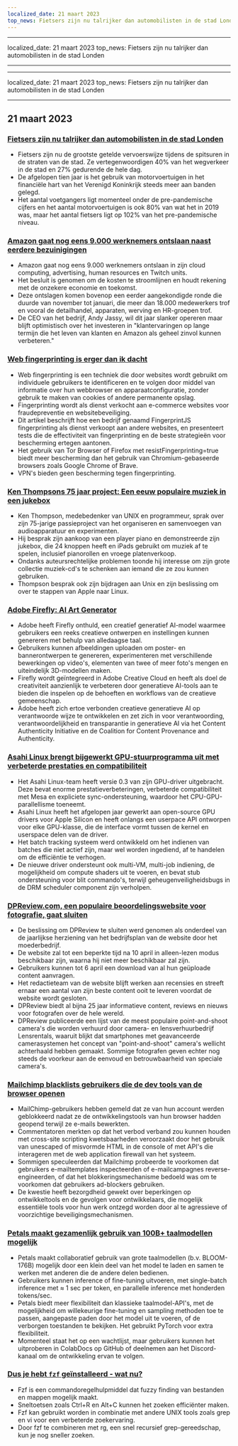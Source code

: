```yaml
---
localized_date: 21 maart 2023
top_news: Fietsers zijn nu talrijker dan automobilisten in de stad Londen
---
```


---

localized_date: 21 maart 2023
top_news: Fietsers zijn nu talrijker dan automobilisten in de stad Londen

---

---

localized_date: 21 maart 2023
top_news: Fietsers zijn nu talrijker dan automobilisten in de stad Londen

---



<CallToAction />

<Steps>

## 21 maart 2023

### [Fietsers zijn nu talrijker dan automobilisten in de stad Londen](https://www.forbes.com/sites/carltonreid/2023/03/01/cyclists-now-outnumber-motorists-in-city-of-london/?ref=hackernewsgpt.com)

- Fietsers zijn nu de grootste getelde vervoerswijze tijdens de spitsuren in de straten van de stad. Ze vertegenwoordigen 40% van het wegverkeer in de stad en 27% gedurende de hele dag.
- De afgelopen tien jaar is het gebruik van motorvoertuigen in het financiële hart van het Verenigd Koninkrijk steeds meer aan banden gelegd.
- Het aantal voetgangers ligt momenteel onder de pre-pandemische cijfers en het aantal motorvoertuigen is ook 80% van wat het in 2019 was, maar het aantal fietsers ligt op 102% van het pre-pandemische niveau.

### [Amazon gaat nog eens 9.000 werknemers ontslaan naast eerdere bezuinigingen](https://www.cnbc.com/2023/03/20/amazon-layoffs-company-to-cut-off-9000-more-workers.html?ref=hackernewsgpt.com)

- Amazon gaat nog eens 9.000 werknemers ontslaan in zijn cloud computing, advertising, human resources en Twitch units.
- Het besluit is genomen om de kosten te stroomlijnen en houdt rekening met de onzekere economie en toekomst.
- Deze ontslagen komen bovenop een eerder aangekondigde ronde die duurde van november tot januari, die meer dan 18.000 medewerkers trof en vooral de detailhandel, apparaten, werving en HR-groepen trof.
- De CEO van het bedrijf, Andy Jassy, wil dit jaar slanker opereren maar blijft optimistisch over het investeren in "klantervaringen op lange termijn die het leven van klanten en Amazon als geheel zinvol kunnen verbeteren."

### [Web fingerprinting is erger dan ik dacht](https://www.bitestring.com/posts/2023-03-19-web-fingerprinting-is-worse-than-I-thought.html?ref=hackernewsgpt.com)

- Web fingerprinting is een techniek die door websites wordt gebruikt om individuele gebruikers te identificeren en te volgen door middel van informatie over hun webbrowser en apparaatconfiguratie, zonder gebruik te maken van cookies of andere permanente opslag.
- Fingerprinting wordt als dienst verkocht aan e-commerce websites voor fraudepreventie en websitebeveiliging.
- Dit artikel beschrijft hoe een bedrijf genaamd FingerprintJS fingerprinting als dienst verkoopt aan andere websites, en presenteert tests die de effectiviteit van fingerprinting en de beste strategieën voor bescherming ertegen aantonen.
- Het gebruik van Tor Browser of Firefox met resistFingerprinting=true biedt meer bescherming dan het gebruik van Chromium-gebaseerde browsers zoals Google Chrome of Brave.
- VPN's bieden geen bescherming tegen fingerprinting.

### [Ken Thompsons 75 jaar project: Een eeuw populaire muziek in een jukebox](https://www.youtube.com/watch?v=kaandEt_pKw&ref=hackernewsgpt.com)

- Ken Thompson, medebedenker van UNIX en programmeur, sprak over zijn 75-jarige passieproject van het organiseren en samenvoegen van audioapparatuur en experimenten.
- Hij besprak zijn aankoop van een player piano en demonstreerde zijn jukebox, die 24 knoppen heeft en iPads gebruikt om muziek af te spelen, inclusief pianorollen en vroege platenverkoop.
- Ondanks auteursrechtelijke problemen toonde hij interesse om zijn grote collectie muziek-cd's te schenken aan iemand die ze zou kunnen gebruiken.
- Thompson besprak ook zijn bijdragen aan Unix en zijn beslissing om over te stappen van Apple naar Linux.

### [Adobe Firefly: AI Art Generator](https://www.adobe.com/sensei/generative-ai/firefly.html?ref=hackernewsgpt.com)

- Adobe heeft Firefly onthuld, een creatief generatief AI-model waarmee gebruikers een reeks creatieve ontwerpen en instellingen kunnen genereren met behulp van alledaagse taal.
- Gebruikers kunnen afbeeldingen uploaden om poster- en bannerontwerpen te genereren, experimenteren met verschillende bewerkingen op video's, elementen van twee of meer foto's mengen en uiteindelijk 3D-modellen maken.
- Firefly wordt geïntegreerd in Adobe Creative Cloud en heeft als doel de creativiteit aanzienlijk te verbeteren door generatieve AI-tools aan te bieden die inspelen op de behoeften en workflows van de creatieve gemeenschap.
- Adobe heeft zich ertoe verbonden creatieve generatieve AI op verantwoorde wijze te ontwikkelen en zet zich in voor verantwoording, verantwoordelijkheid en transparantie in generatieve AI via het Content Authenticity Initiative en de Coalition for Content Provenance and Authenticity.

### [Asahi Linux brengt bijgewerkt GPU-stuurprogramma uit met verbeterde prestaties en compatibiliteit](https://asahilinux.org/2023/03/road-to-vulkan/?ref=hackernewsgpt.com)

- Het Asahi Linux-team heeft versie 0.3 van zijn GPU-driver uitgebracht. Deze bevat enorme prestatieverbeteringen, verbeterde compatibiliteit met Mesa en expliciete sync-ondersteuning, waardoor het CPU-GPU-parallellisme toeneemt.
- Asahi Linux heeft het afgelopen jaar gewerkt aan open-source GPU drivers voor Apple Silicon en heeft onlangs een userpace API ontworpen voor elke GPU-klasse, die de interface vormt tussen de kernel en userspace delen van de driver.
- Het batch tracking systeem werd ontwikkeld om het indienen van batches die niet actief zijn, maar wel worden ingediend, af te handelen om de efficiëntie te verhogen.
- De nieuwe driver ondersteunt ook multi-VM, multi-job indiening, de mogelijkheid om compute shaders uit te voeren, en bevat stub ondersteuning voor blit commando's, terwijl geheugenveiligheidsbugs in de DRM scheduler component zijn verholpen.

### [DPReview.com, een populaire beoordelingswebsite voor fotografie, gaat sluiten](https://www.dpreview.com/news/5901145460/dpreview-com-to-close?ref=hackernewsgpt.com)

- De beslissing om DPReview te sluiten werd genomen als onderdeel van de jaarlijkse herziening van het bedrijfsplan van de website door het moederbedrijf.
- De website zal tot een beperkte tijd na 10 april in alleen-lezen modus beschikbaar zijn, waarna hij niet meer beschikbaar zal zijn.
- Gebruikers kunnen tot 6 april een download van al hun geüploade content aanvragen.
- Het redactieteam van de website blijft werken aan recensies en streeft ernaar een aantal van zijn beste content ooit te leveren voordat de website wordt gesloten.
- DPReview biedt al bijna 25 jaar informatieve content, reviews en nieuws voor fotografen over de hele wereld.
- DPReview publiceerde een lijst van de meest populaire point-and-shoot camera's die worden verhuurd door camera- en lensverhuurbedrijf Lensrentals, waaruit blijkt dat smartphones met geavanceerde camerasystemen het concept van "point-and-shoot" camera's wellicht achterhaald hebben gemaakt. Sommige fotografen geven echter nog steeds de voorkeur aan de eenvoud en betrouwbaarheid van speciale camera's.

### [Mailchimp blacklists gebruikers die de dev tools van de browser openen](http://news.ycombinator.com/item?id=35235732&ref=hackernewsgpt.com)

- MailChimp-gebruikers hebben gemeld dat ze van hun account werden geblokkeerd nadat ze de ontwikkelingstools van hun browser hadden geopend terwijl ze e-mails bewerkten.
- Commentatoren merkten op dat het verbod verband zou kunnen houden met cross-site scripting kwetsbaarheden veroorzaakt door het gebruik van unescaped of misvormde HTML in de console of met API's die interageren met de web application firewall van het systeem.
- Sommigen speculeerden dat Mailchimp probeerde te voorkomen dat gebruikers e-mailtemplates inspecteerden of e-mailcampagnes reverse-engineerden, of dat het blokkeringsmechanisme bedoeld was om te voorkomen dat gebruikers ad-blockers gebruiken.
- De kwestie heeft bezorgdheid gewekt over beperkingen op ontwikkeltools en de gevolgen voor ontwikkelaars, die mogelijk essentiële tools voor hun werk ontzegd worden door al te agressieve of voorzichtige beveiligingsmechanismen.

### [Petals maakt gezamenlijk gebruik van 100B+ taalmodellen mogelijk](https://petals.ml/?ref=hackernewsgpt.com)

- Petals maakt collaboratief gebruik van grote taalmodellen (b.v. BLOOM-176B) mogelijk door een klein deel van het model te laden en samen te werken met anderen die de andere delen bedienen.
- Gebruikers kunnen inference of fine-tuning uitvoeren, met single-batch inference met ≈ 1 sec per token, en parallelle inference met honderden tokens/sec.
- Petals biedt meer flexibiliteit dan klassieke taalmodel-API's, met de mogelijkheid om willekeurige fine-tuning en sampling methoden toe te passen, aangepaste paden door het model uit te voeren, of de verborgen toestanden te bekijken. Het gebruikt PyTorch voor extra flexibiliteit.
- Momenteel staat het op een wachtlijst, maar gebruikers kunnen het uitproberen in ColabDocs op GitHub of deelnemen aan het Discord-kanaal om de ontwikkeling ervan te volgen.

### [Dus je hebt `fzf` geïnstalleerd - wat nu?](https://andrew-quinn.me/fzf/?ref=hackernewsgpt.com)

- Fzf is een commandoregelhulpmiddel dat fuzzy finding van bestanden en mappen mogelijk maakt.
- Sneltoetsen zoals Ctrl+R en Alt+C kunnen het zoeken efficiënter maken.
- Fzf kan gebruikt worden in combinatie met andere UNIX tools zoals grep en vi voor een verbeterde zoekervaring.
- Door fzf te combineren met rg, een snel recursief grep-gereedschap, kun je nog sneller zoeken.

</Steps>
